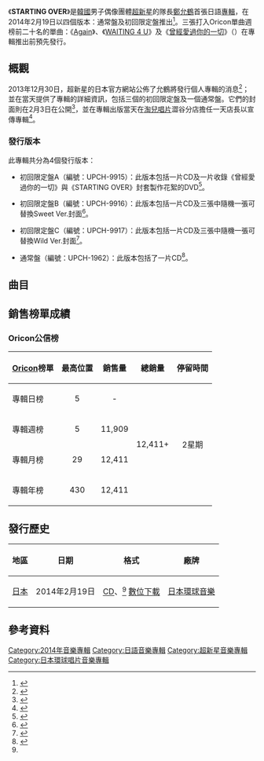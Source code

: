 {{Infobox album <!-- See Wikipedia:WikiProject Albums -->
| Name        = STARTING OVER
| Type        = 錄音室專輯
| Artist      = [[鄭允鶴|鄭允鶴]]
| Cover       = Yoonhak STARTING OVER.jpg
| Border      = 
| Caption     = 通常盤封面
| Released    = {{Start date|2014|2|19}}
| Recorded    = 2012年－2013年
| Genre       = [[日語流行音樂|日語流行音樂]]
| Length      = 42:38
| Label       = [[日本環球音樂|日本環球音樂]]
| Language    = [[日語|日語]]
| Producer    = 
| Chart position = * 日榜最高排名第5位<ref name="Oricon1">{{cite web|script-title=ja:U-KISS＆超新星 ユナク、2日連続オリコンTOP10入り！|url=http://news.kstyle.com/article.ksn?articleNo=1989131|publisher=kstyle|date=2014-02-21|accessdate=2016-06-07|language=ja|archive-date=2019-02-17|archive-url=https://web.archive.org/web/20190217210631/http://news.kstyle.com/article.ksn?articleNo=1989131|dead-url=no}}</ref><small>（[[Oricon公信榜|Oricon]]）</small>
* 週間最高排名第5位<small>（[[Oricon公信榜|Oricon]]）</small> 
| Last album  = 
| This album  = '''STARTING OVER'''<br>（2014年）
| Next album  = [[REAL_(鄭允鶴專輯)|REAL]]<br>（2016年）
| Misc        = {{singles
  | Promo          = yes
  | Name           = STARTING OVER
  | Type           = studio
  | Single 1       = [[Again_(鄭允鶴單曲)|Again]]
  | Single 1 date  = {{Start date|2012|3|21}}
  | Single 2       = [[WAITING_4_U|WAITING 4 U]]
  | Single 2 date  = {{Start date|2012|10|17}}
  | Single 3       = [[曾經愛過你的一切|曾經愛過你的一切]]（{{lang|ja|キミのすべてを愛していたよ}}）
  | Single 3 date  = {{Start date|2014|1|29}}
  }}
}}

《'''STARTING OVER'''》是[[韓國|韓國]]男子偶像團體[[超新星_(韓國組合)|超新星]]的隊長[[鄭允鶴|鄭允鶴]]首張日語[[專輯|專輯]]，在2014年2月19日以四個版本：通常盤及初回限定盤推出<ref name="list">{{cite web|script-title=ja:超新星ユナク、ファースト・ソロ・アルバム発売決定！|url=http://japanese.kpopstarz.com/articles/11628/20131231/supernova.htm|website=kpopstarz|date=2013-12-31|accessdate=2016-06-07|language=ja|archive-date=2014-04-05|archive-url=https://web.archive.org/web/20140405004306/http://japanese.kpopstarz.com/articles/11628/20131231/supernova.htm|dead-url=no}}</ref>。三張打入Oricon單曲週榜前二十名的單曲：《[[Again_(鄭允鶴單曲)|Again]]》、《[[WAITING_4_U|WAITING 4 U]]》及《[[曾經愛過你的一切|曾經愛過你的一切]]》（{{lang-ja|キミのすべてを愛していたよ}}）在專輯推出前預先發行。

==概觀==
2013年12月30日，超新星的日本官方網站公佈了允鶴將發行個人專輯的消息<ref name=release>{{cite web|url=https://finn-neo.com/user.cgi?pageno=89&actmode=NewsArticleList&public=1&fanclub_id=4|script-title=ja:ユナク from 超新星、ファースト・ソロ・アルバム発売決定！|language=ja|work=|publisher=超新星 JAPAN OFFICIAL SITE|date=2013-12-30|accessdate=2016-06-07|archive-date=2019-02-17|archive-url=https://web.archive.org/web/20190217210631/https://finn-neo.com/user.cgi?pageno=89&actmode=NewsArticleList&public=1&fanclub_id=4|dead-url=no}}</ref>；並在當天提供了專輯的詳細資訊，包括三個的初回限定盤及一個通常盤。它們的封面則在2月3日在公開<ref>{{cite web|url=http://www.universal-music.co.jp/universal-j/choshinsei/news/2014/02/0203_2/|script-title=ja:2014年2月19日（水）発売、ユナクの1stアルバム『STARTING OVER』のジャケット写真が解禁となりました！|language=ja|work=|publisher=[[日本環球音樂|日本環球音樂]] |date=2014-02-03|accessdate=2016-06-07}}</ref>，並在專輯出版當天在[[淘兒唱片|淘兒唱片]]澀谷分店擔任一天店長以宣傳專輯<ref>{{cite web|url=http://www.oricon.co.jp/news/2034210/full/|script-title=ja:超新星・ユナク、1日店長で「給料もらえる?」|language=ja|work=|publisher=[[Oricon|Oricon]]|date=2014-02-19|accessdate=2016-06-07|archive-date=2019-02-17|archive-url=https://web.archive.org/web/20190217210632/https://www.oricon.co.jp/news/2034210/full/|dead-url=no}}</ref>。

===發行版本===
此專輯共分為4個發行版本：

*初回限定盤A（編號：UPCH-9915）：此版本包括一片CD及一片收錄《曾經愛過你的一切》與《STARTING OVER》封套製作花絮的DVD<ref name="spa">{{cite web|url=http://www.amazon.co.jp/dp/B00HFTTGCW/|script-title=ja:Amazon.co.jp: ユナク from 超新星: STARTING OVER (初回限定盤A)(DVD付) - ミュージック|date=|work=|publisher=[[Amazon|Amazon]]|accessdate=2016-06-07|language=ja}}</ref>。

*初回限定盤B（編號：UPCH-9916）：此版本包括一片CD及三張中隨機一張可替換Sweet Ver.封面<ref name="spb">{{cite web|url=http://www.amazon.co.jp/dp/B00HFTTGV8/|script-title=ja:Amazon.co.jp: ユナク from 超新星: STARTING OVER (初回限定盤B) - ミュージック|date=|work=|publisher=[[Amazon|Amazon]]|accessdate=2016-06-07|language=ja}}</ref>。

*初回限定盤C（編號：UPCH-9917）：此版本包括一片CD及三張中隨機一張可替換Wild Ver.封面<ref name="spc">{{cite web|url=http://www.amazon.co.jp/dp/B00HFTTHPI/|script-title=ja:Amazon.co.jp: ユナク from 超新星: STARTING OVER (初回限定盤C) - ミュージック|date=|work=|publisher=[[Amazon|Amazon]]|accessdate=2016-06-07|language=ja}}</ref>。

*通常盤（編號：UPCH-1962）：此版本包括了一片CD<ref name="regular">{{cite web|url=http://www.oricon.co.jp/prof/534824/products/1059494/1/|script-title=ja:STARTING OVER｜ユナク｜ORICON STYLE|language=ja|work=|publisher=[[Oricon|Oricon]]|accessdate=2016-06-07|archive-date=2019-02-17|archive-url=https://web.archive.org/web/20190217210632/https://www.oricon.co.jp/prof/534824/products/1059494/1/|dead-url=no}}</ref>。

==曲目==
{{tracklist
| total_length    = 42:38

| title1          = [[曾經愛過你的一切|曾經愛過你的一切]]
| note1           = {{lang|ja|キミのすべてを愛していたよ}}
| music1          = [[KASUMI|KASUMI]]<br>SOU
| lyrics1         = SOU
| arranger1       = KASUMI<br>SOU
| length1         = 3:52

| title2          = [[Again_(鄭允鶴單曲)|Again]]
| music2          = [[李尙俊|李尙俊]]（{{lang|ko|이상준}}）<br>[[車吉完|車吉完]]（{{lang|ko|차길완}}）
| lyrics2         = [[ayumi|ayumi]]
| arranger2       = [[崔永浩|崔永浩]]（{{lang|ko|최영호}}）
| length2         = 4:20

| title3          = Chemistry
| note3           = {{lang|ja|ケミストリー}}
| music3          = [[金大成|金大成]]（{{lang|ko|김태성}}）<br>[[David_Kater|David Kater]]<br>[[Ryan_Juhn|Ryan Juhn]]<br>[[Dre_Knight|Dre Knight]]
| lyrics3         = [[鄭允鶴|鄭允鶴]]
| arranger3       = 金大成<br>[[Command_Freaks|Command Freaks]]
| length3         = 3:24

| title4          = Doradora Crazy Love
| note4           = {{lang|ja|ドラドラCrazy Love}}）（feat. [[金光秀|光秀]]
| music4          = [[Vann|Vann]]
| lyrics4         = [[Komei_Kobayashi|Komei Kobayashi]]
| arranger4       = Vann
| length4         = 3:16

| title5          = 維生素♡巧克力
| note5           = {{lang|ja|ビタミン ♡ チョコレート}}
| music5          = [[Chris_Golightly|Chris Golightly]]<br>金大成<br>DOM
| lyrics5         = Komei Kobayashi
| arranger5       = DOM
| length5         = 2:44

| title6          = Ella
| music6          = 金大成<br>[[Jake_K|Jake K]]<br>Casper
| lyrics6         = [[小林光明|小林光明]]
| arranger6       = 金大成<br>Jake K
| length6         = 3:59

| title7          = Kiss You
| music7          = [[太田貴之|太田貴之]]
| lyrics7         = [[Mitsuhiko_Watanabe|Mitsuhiko Watanabe]]
| arranger7       = 太田貴之
| length7         = 5:12

| title8          = 為什麼你不在這裡
| note8           = {{lang|ja|どうして君はここにいない}}
| music8          = [[JINPD|JINPD]]
| lyrics8         = 鄭允鶴
| arranger8       = JINPD
| length8         = 3:53

| title9          = What About Love
| note9           = feat. [[朴健一|健一]]
| music9          = [[朴雨相|朴雨相]]（{{lang|ko|박우상}}）<br>[[Kalsae|Kalsae]]
| lyrics9         = Komei Kobayashi
| arranger9       = 朴雨相
| length9         = 4:17

| title10         = 想一直凝視著你
| note10          = {{lang|ja|このまま君を見つめていたい}}
| music10         = 金大成<br>[[Eric_Barnes|Eric Barnes]]<br>[[Chris_Muller|Chris Muller]]
| lyrics10        = MIZUE
| arranger10      = 金大成
| length10        = 3:44

| title11         = [[WAITING_4_U|WAITING 4 U]]
| music11         = 金大成<br>[[金志厚|金志厚]]（{{lang|ko|김지후}}）<br>[[宋振錫|宋振錫]]（{{lang|ko|송진석}}）<br>{{le|Andrew Choi|Andrew Choi}}
| lyrics11        = Komei Kobayashi
| arranger11      = 金大成<br>金志厚<br>宋振錫<br>Andrew Choi
| length11        = 4:54

}}
{{tracklist
| collapsed       = yes
| headline        = DVD <small>（初回限定盤A）：<ref name=spa/>
| total_length    = 

| title1          = 《曾經愛過你的一切》封套製作花絮
| title2          = 《STARTING OVER 》封套製作花絮
}}

==銷售榜單成績==
===Oricon公信榜===
{| class="wikitable" style="width:500px;"
|-
! style="text-align:center;"|[[Oricon|Oricon]]榜單
! style="text-align:center;"|最高位置
! style="text-align:center;"|銷售量
! style="text-align:center;"|總銷量
! style="text-align:center;"|停留時間
|-
|align="left"|專輯日榜
| style="text-align:center;"| 5
| style="text-align:center;" rowspan="1"| -
| style="text-align:center;" rowspan="4"| 12,411+
| style="text-align:center;" rowspan="4"| 2星期
|-
|align="left"|專輯週榜
| style="text-align:center;"| 5
| style="text-align:center;"| 11,909
|-
|align="left"|專輯月榜
| style="text-align:center;"| 29
| style="text-align:center;"| 12,411
|-
|align="left"|專輯年榜
| style="text-align:center;"| 430
| style="text-align:center;"| 12,411
|}

==發行歷史==
{| class="wikitable plainrowheaders"
|-
! scope="col"| 地區 !! 日期 !! 格式 !! 廠牌
|-
! scope="row"| [[日本|日本]]
| 2014年2月19日
| [[CD|CD]]、<ref name=list /> [[數位音樂下載|數位下載]]
| [[日本環球音樂|日本環球音樂]]
|}

==參考資料==
{{reflist}}

{{超新星 (韓國組合)}}

[[Category:2014年音樂專輯|Category:2014年音樂專輯]]
[[Category:日語音樂專輯|Category:日語音樂專輯]]
[[Category:超新星音樂專輯|Category:超新星音樂專輯]]
[[Category:日本環球唱片音樂專輯|Category:日本環球唱片音樂專輯]]